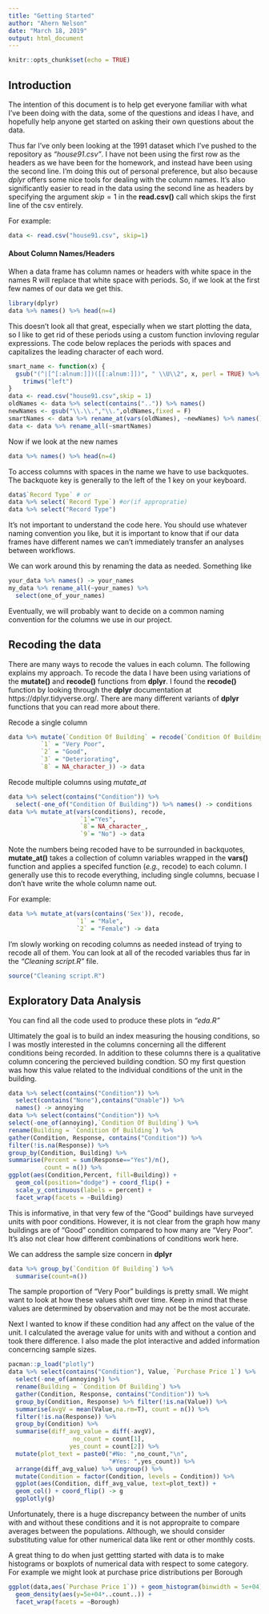 ```yaml
---
title: "Getting Started"
author: "Ahern Nelson"
date: "March 18, 2019"
output: html_document
---
```


```r
knitr::opts_chunk$set(echo = TRUE)
```

## Introduction
The intention of this document is to help get everyone familiar with what I've been doing with the 
data, some of the questions and ideas I have, and hopefully help anyone get started on asking their
own questions about the data.

Thus far I've only been looking at the 1991 dataset which I've pushed to the repository as 
*"house91.csv"*. I have not been using the first row as the headers as we have been for the 
homework, and instead have been using the second line. I'm doing this out of personal 
preference, but also because *dplyr* offers some nice tools for dealing with the column names. 
It's also significantly easier to read in the data using the second line as headers by specifying 
the argument $skip=1$ in the **read.csv()** call which skips the first line of the csv entirely.

For example:
```r
data <- read.csv("house91.csv", skip=1)
```

#### About Column Names/Headers
When a data frame has column names or headers with white space in the names R will replace that 
white space with periods. So, if we look at the first few names of our data we get this.

```r
library(dplyr)
data %>% names() %>% head(n=4)
```

This doesn't look all that great, especially when we start plotting the data, so I like to get 
rid of these periods using a custom function invloving regular expressions. The code below
replaces the periods with spaces and capitalizes the leading character of each word.
```r
smart_name <- function(x) {
  gsub("(^|[^[:alnum:]])([[:alnum:]])", " \\U\\2", x, perl = TRUE) %>%
    trimws("left")
}
data <- read.csv("house91.csv",skip = 1)
oldNames <- data %>% select(contains("..")) %>% names()
newNames <- gsub("\\.\\.","\\.",oldNames,fixed = F)
smartNames <- data %>% rename_at(vars(oldNames), ~newNames) %>% names()%>% smart_name()
data <- data %>% rename_all(~smartNames)
```

Now if we look at the new names
```r
data %>% names() %>% head(n=4)
```

To access columns with spaces in the name we have to use backquotes. The backquote key is
generally to the left of the 1 key on your keyboard.
```r
data$`Record Type` # or
data %>% select(`Record Type`) #or(if appropratie)
data %>% select("Record Type")
```

It's not important to understand the code here. You should use whatever naming convention you 
like, but it is important to know that if our data frames have different names we can't 
immediately transfer an analyses between workflows. 

We can work around this by renaming the data as needed. Something like
```r
your_data %>% names() -> your_names
my_data %>% rename_all(~your_names) %>%
  select(one_of_your_names)
```

Eventually, we will probably want to decide on a common naming convention for the columns we use
in our project.

## Recoding the data
There are many ways to recode the values in each column. The following explains my approach.
To recode the data I have been using variations of the **mutate()** and **recode()** functions from 
**dplyr**. I found the **recode()** function by looking through the **dplyr** documentation at 
https://dplyr.tidyverse.org/. There are many different variants of **dplyr** functions that you
can read more about there. 

Recode a single column
```r
data %>% mutate(`Condition Of Building` = recode(`Condition Of Building`,
         `1` = "Very Poor",
         `2` = "Good",
         `3` = "Deteriorating",
         `8` = NA_character_)) -> data
```

Recode multiple columns using *mutate_at*
```r
data %>% select(contains("Condition")) %>% 
  select(-one_of("Condition Of Building")) %>% names() -> conditions
data %>% mutate_at(vars(conditions), recode, 
                    `1`="Yes", 
                    `8`= NA_character_, 
                    `9`= "No") -> data
```

Note the numbers being recoded have to be surrounded in backquotes, **mutate_at()** takes
a collection of column variables wrapped in the **vars()** function and applies a specifed function 
(*e.g.,* recode) to each column. I generally use this to recode everything, including single columns,
becuase I don't have write the whole column name out. 

For example:
```r
data %>% mutate_at(vars(contains('Sex')), recode,
                   `1` = "Male",
                   `2` = "Female") -> data
```

I'm slowly working on recoding columns as needed instead of trying to recode all of them. You
can look at all of the recoded variables thus far in the *"Cleaning script.R"* file.
```r
source("Cleaning script.R")
```
## Exploratory Data Analysis
You can find all the code used to produce these plots in *"eda.R"*

Ultimately the goal is to build an index measuring the housing conditions, so I was mostly interested 
in the columns concerning all the different conditions being recorded. In addition to these
columns there is a qualitative column concering the percieved building condtion. SO my first question
was how this value related to the individual conditions of the unit in the building.

```r
data %>% select(contains("Condition")) %>% 
  select(contains("None"),contains("Unable")) %>% 
  names() -> annoying
data %>% select(contains("Condition")) %>%
select(-one_of(annoying),`Condition Of Building`) %>%
rename(Building = `Condition Of Building`) %>%
gather(Condition, Response, contains("Condition")) %>% 
filter(!is.na(Response)) %>%
group_by(Condition, Building) %>%
summarise(Percent = sum(Response=="Yes")/n(),
          count = n()) %>%
ggplot(aes(Condition,Percent, fill=Building)) + 
  geom_col(position="dodge") + coord_flip() +
  scale_y_continuous(labels = percent) +
  facet_wrap(facets = ~Building)
```

This is informative, in that very few of the "Good" buildings have surveyed units with poor conditions.
However, it is not clear from the graph how many buildings are of "Good" condition compared to how many 
are "Very Poor". It's also not clear how different combinations of conditions work here.

We can address the sample size concern in **dplyr**
```r
data %>% group_by(`Condition Of Building`) %>%
  summarise(count=n())
```
The sample proportion of "Very Poor" buildings is pretty small.
We might want to look at how these values shift over time.
Keep in mind that these values are determined by observation and may not be the most accurate. 

Next I wanted to know if these condition had any affect on the value of the unit. I calculated
the average value for units with and without a contion and took there difference. 
I also made the plot interactive and added information concerncing sample sizes.
```r
pacman::p_load("plotly")
data %>% select(contains("Condition"), Value, `Purchase Price 1`) %>%
  select(-one_of(annoying)) %>%
  rename(Building = `Condition Of Building`) %>%
  gather(Condition, Response, contains("Condition")) %>% 
  group_by(Condition, Response) %>% filter(!is.na(Value)) %>%  
  summarise(avgV = mean(Value,na.rm=T), count = n()) %>% 
  filter(!is.na(Response)) %>% 
  group_by(Condition) %>% 
  summarise(diff_avg_value = diff(-avgV),
                  no_count = count[1],
                 yes_count = count[2]) %>%
  mutate(plot_text = paste0("#No: ",no_count,"\n",
                            "#Yes: ",yes_count)) %>%
  arrange(diff_avg_value) %>% ungroup() %>%
  mutate(Condition = factor(Condition, levels = Condition)) %>%
  ggplot(aes(Condition, diff_avg_value, text=plot_text)) + 
  geom_col() + coord_flip() -> g
  ggplotly(g)
```
Unfortunately, there is a huge discrepancy between the number of units with and without these
conditions and it is not appropraite to compare averages between the populations.
Although, we should consider substituting value for other numerical data like rent or other monthly costs.

A great thing to do when just gettting started with data is to make histograms or boxplots of numerical data 
with respect to some category. For example we might look at purchase price distributions per Borough
```r
ggplot(data,aes(`Purchase Price 1`)) + geom_histogram(binwidth = 5e+04) + 
  geom_density(aes(y=5e+04*..count..)) +
  facet_wrap(facets = ~Borough)
```
















